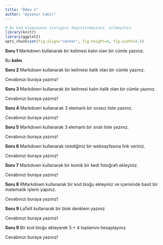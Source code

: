 ```yaml
---
title: "Ödev 1"
author: "Aysenur Cakir"
---
```


```r
# Bu kod blogununun icerigini degistirmeyiniz, silmeyiniz.
library(knitr)
library(ggplot2)
opts_chunk$set(fig.align="center", fig.height=4, fig.width=5.5)
```

**Soru 1** Markdown kullanarak bir kelimesi kalın olan bir cümle yazınız.

Bu **kalın**.

**Soru 2** Markdown kullanarak bir kelimesi italik olan bir cümle yazınız.

Cevabınızı buraya yazınız!

**Soru 3** Markdown kullanarak bir kelimesi kalın italik olan bir cümle yazınız.

Cevabınızı buraya yazınız!

**Soru 4** Markdown kullanarak 3 elemanlı bir sırasız liste yazınız.

Cevabınızı buraya yazınız!

**Soru 5** Markdown kullanarak 3 elemanlı bir sıralı liste yazınız.

Cevabınızı buraya yazınız!

**Soru 6** Markdown kullanarak istediğiniz bir websayfasına link veriniz.

Cevabınızı buraya yazınız!

**Soru 7** Markdown kullanarak bir komik bir kedi fotoğrafı ekleyiniz.

Cevabınızı buraya yazınız!

**Soru 8** RMarkdown kullanarak bir kod bloğu ekleyiniz ve içerisinde basit bir matematik işlemi yapınız.

Cevabınızı buraya yazınız!

**Soru 9** LaTeX kullanarak bir blok denklem yazınız

Cevabınızı buraya yazınız!

**Soru 9** Bir kod bloğu ekleyerek 5 + 4 toplamını hesaplayınız.

Cevabınızı buraya yazınız!
